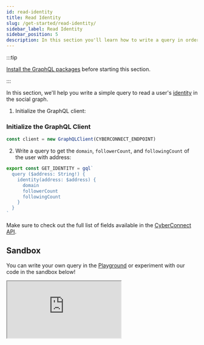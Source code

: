 ```yaml
---
id: read-identity
title: Read Identity
slug: /get-started/read-identity/
sidebar_label: Read Identity
sidebar_position: 5
description: In this section you'll learn how to write a query in order to read the identity.
---
```


:::tip

[Install the GraphQL packages](/v1/get-started/quick-setup/) before starting this section.

:::

In this section, we'll help you write a simple query to read a user's [identity](/v1/concepts/identity/) in the social graph.

1. Initialize the GraphQL client:

### Initialize the GraphQL Client

```jsx title="/src/queries/GetIdentity.tsx"
const client = new GraphQLClient(CYBERCONNECT_ENDPOINT)
```

2. Write a query to get the `domain`, `followerCount`, and `followingCount` of the user with address:

```jsx title="/src/queries/GetIdentity.tsx"
export const GET_IDENTITY = gql`
  query ($address: String!) {
    identity(address: $address) {
      domain
      followerCount
      followingCount
    }
  }
`
```

Make sure to check out the full list of fields available in the [CyberConnect API](/V1/cyberconnect-api/overview/).

## Sandbox

You can write your own query in the [Playground](/cyberconnect-api/playground/) or experiment with our code in the sandbox below!

<iframe
  src='https://codesandbox.io/embed/read-identity-2zjn9k?codemirror=1&fontsize=14&hidenavigation=0&theme=dark&runonclick=1&view=split&module=/src/queries/GetIdentity.tsx'
  title='read-identity'
  allow='accelerometer; ambient-light-sensor; camera; encrypted-media; geolocation; gyroscope; hid; microphone; midi; payment; usb; vr; xr-spatial-tracking'
  sandbox='allow-forms allow-modals allow-popups allow-presentation allow-same-origin allow-scripts'
></iframe>
